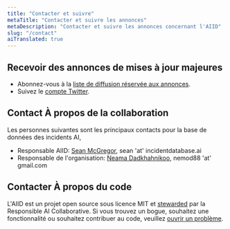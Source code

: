```yaml
---
title: "Contacter et suivre"
metaTitle: "Contacter et suivre les annonces"
metaDescription: "Contacter et suivre les annonces concernant l'AIID"
slug: "/contact"
aiTranslated: true
---
```


## Recevoir des annonces de mises à jour majeures

* Abonnez-vous à la [liste de diffusion réservée aux annonces](https://groups.google.com/g/incidentsdb).
* Suivez le [compte Twitter](https://twitter.com/IncidentsDB).

## Contact À propos de la collaboration

Les personnes suivantes sont les principaux contacts pour la base de données des incidents AI,

* Responsable AIID: [Sean McGregor](https://seanbmcgregor.com/), sean 'at' incidentdatabase.ai
* Responsable de l'organisation: [Neama Dadkhahnikoo](https://www.linkedin.com/in/neama/), nemod88 'at' gmail.com

## Contacter À propos du code

L'AIID est un projet open source sous licence MIT et [stewarded](/about/1-governance) par la Responsible AI Collaborative. Si vous trouvez un bogue, souhaitez une fonctionnalité ou souhaitez contribuer au code, veuillez [ouvrir un problème](https://github.com/responsible-ai-collaborative/aiid/issues/new).